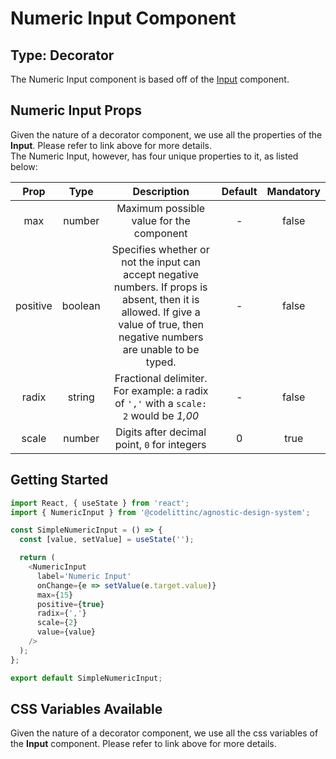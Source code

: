 # Numeric Input Component

## Type: Decorator

The Numeric Input component is based off of the [Input](https://design-system.codelitt.dev/?path=/docs/components-input--default) component.

## Numeric Input Props

Given the nature of a decorator component, we use all the properties of the **Input**. Please refer to link above for more details.<br />
The Numeric Input, however, has four unique properties to it, as listed below:

|   Prop   |  Type   |                                                                                  Description                                                                                   | Default | Mandatory |
| :------: | :-----: | :----------------------------------------------------------------------------------------------------------------------------------------------------------------------------: | :-----: | :-------: |
|   max    | number  |                                                                    Maximum possible value for the component                                                                    |    -    |   false   |
| positive | boolean | Specifies whether or not the input can accept negative numbers. If props is absent, then it is allowed. If give a value of true, then negative numbers are unable to be typed. |    -    |   false   |
|  radix   | string  |                                             Fractional delimiter. For example: a radix of `','` with a `scale: 2` would be _1,00_                                              |    -    |   false   |
|  scale   | number  |                                                                  Digits after decimal point, `0` for integers                                                                  |    0    |   true    |

## Getting Started

```javascript
import React, { useState } from 'react';
import { NumericInput } from '@codelittinc/agnostic-design-system';

const SimpleNumericInput = () => {
  const [value, setValue] = useState('');

  return (
    <NumericInput
      label='Numeric Input'
      onChange={e => setValue(e.target.value)}
      max={15}
      positive={true}
      radix={','}
      scale={2}
      value={value}
    />
  );
};

export default SimpleNumericInput;
```

## CSS Variables Available

Given the nature of a decorator component, we use all the css variables of the **Input** component. Please refer to link above for more details.
